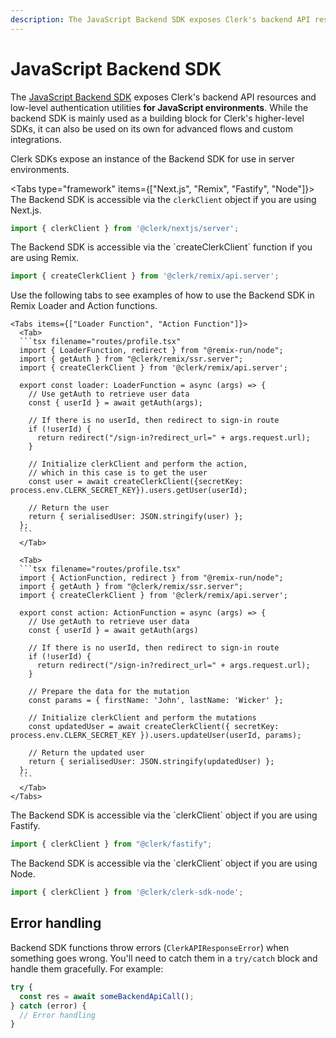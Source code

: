 ```yaml
---
description: The JavaScript Backend SDK exposes Clerk's backend API resources and low-level authentication utilities for JavaScript environments.
---
```


# JavaScript Backend SDK

The [JavaScript Backend SDK](https://github.com/clerk/javascript/tree/main/packages/backend) exposes Clerk's backend API resources and low-level authentication utilities **for JavaScript environments**. While the backend SDK is mainly used as a building block for Clerk's higher-level SDKs, it can also be used on its own for advanced flows and custom integrations.

Clerk SDKs expose an instance of the Backend SDK for use in server environments.

<Tabs type="framework" items={["Next.js", "Remix", "Fastify", "Node"]}>
  <Tab>
  The Backend SDK is accessible via the `clerkClient` object if you are using Next.js.

  ```jsx
  import { clerkClient } from '@clerk/nextjs/server';
  ```
  </Tab>

  <Tab>
  The Backend SDK is accessible via the `createClerkClient` function if you are using Remix.

  ```jsx
  import { createClerkClient } from '@clerk/remix/api.server';
  ```

  Use the following tabs to see examples of how to use the Backend SDK in Remix Loader and Action functions.

    <Tabs items={["Loader Function", "Action Function"]}>
      <Tab>
      ```tsx filename="routes/profile.tsx"
      import { LoaderFunction, redirect } from "@remix-run/node";
      import { getAuth } from "@clerk/remix/ssr.server";
      import { createClerkClient } from '@clerk/remix/api.server';

      export const loader: LoaderFunction = async (args) => {
        // Use getAuth to retrieve user data
        const { userId } = await getAuth(args);

        // If there is no userId, then redirect to sign-in route
        if (!userId) {
          return redirect("/sign-in?redirect_url=" + args.request.url);
        }

        // Initialize clerkClient and perform the action,
        // which in this case is to get the user
        const user = await createClerkClient({secretKey: process.env.CLERK_SECRET_KEY}).users.getUser(userId);

        // Return the user
        return { serialisedUser: JSON.stringify(user) };
      };
      ```
      </Tab>

      <Tab>
      ```tsx filename="routes/profile.tsx"
      import { ActionFunction, redirect } from "@remix-run/node";
      import { getAuth } from "@clerk/remix/ssr.server";
      import { createClerkClient } from '@clerk/remix/api.server';

      export const action: ActionFunction = async (args) => {
        // Use getAuth to retrieve user data
        const { userId } = await getAuth(args)

        // If there is no userId, then redirect to sign-in route
        if (!userId) {
          return redirect("/sign-in?redirect_url=" + args.request.url);
        }

        // Prepare the data for the mutation
        const params = { firstName: 'John', lastName: 'Wicker' };

        // Initialize clerkClient and perform the mutations
        const updatedUser = await createClerkClient({ secretKey: process.env.CLERK_SECRET_KEY }).users.updateUser(userId, params);

        // Return the updated user
        return { serialisedUser: JSON.stringify(updatedUser) };
      };
      ```
      </Tab>
    </Tabs>
  </Tab>

  <Tab>
  The Backend SDK is accessible via the `clerkClient` object if you are using Fastify.

  ```jsx
  import { clerkClient } from "@clerk/fastify";
  ```
  </Tab>

  <Tab>
  The Backend SDK is accessible via the `clerkClient` object if you are using Node.

  ```js
  import { clerkClient } from '@clerk/clerk-sdk-node';
  ```
  </Tab>
</Tabs>

## Error handling

Backend SDK functions throw errors (`ClerkAPIResponseError`) when something goes wrong. You'll need to catch them in a `try/catch` block and handle them gracefully. For example:

```ts filename="example.ts"
try {
  const res = await someBackendApiCall();
} catch (error) {
  // Error handling
}
```
